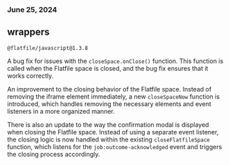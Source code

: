 ### June 25, 2024

## wrappers

`@flatfile/javascript@1.3.8`

A bug fix for issues with the `closeSpace.onClose()` function. This function is called when the Flatfile space is closed, and the bug fix ensures that it works correctly.

An improvement to the closing behavior of the Flatfile space. Instead of removing the iframe element immediately, a new `closeSpaceNow` function is introduced, which handles removing the necessary elements and event listeners in a more organized manner.

There is also an update to the way the confirmation modal is displayed when closing the Flatfile space. Instead of using a separate event listener, the closing logic is now handled within the existing `closeFlatfileSpace` function, which listens for the `job:outcome-acknowledged` event and triggers the closing process accordingly.

